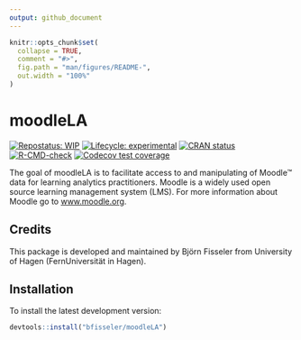 ```yaml
---
output: github_document
---
```


<!-- README.md is generated from README.Rmd. Please edit that file -->

```r
knitr::opts_chunk$set(
  collapse = TRUE,
  comment = "#>",
  fig.path = "man/figures/README-",
  out.width = "100%"
)
```

# moodleLA

<!-- badges: start -->

[![Repostatus: WIP](https://www.repostatus.org/badges/latest/wip.svg)](https://www.repostatus.org/#wip)
[![Lifecycle: experimental](https://lifecycle.r-lib.org/reference/figures/lifecycle-experimental.svg)](https://lifecycle.r-lib.org/articles/stages.html#experimental)
[![CRAN status](https://www.r-pkg.org/badges/version/moodleLA)](https://CRAN.R-project.org/package=moodleLA)
[![R-CMD-check](https://github.com/bfisseler/moodleLA/actions/workflows/R-CMD-check.yaml/badge.svg)](https://github.com/bfisseler/moodleLA/actions/workflows/R-CMD-check.yaml)
[![Codecov test coverage](https://codecov.io/gh/bfisseler/moodleLA/graph/badge.svg)](https://app.codecov.io/gh/bfisseler/moodleLA)
<!-- badges: end -->

The goal of moodleLA is to facilitate access to and manipulating of Moodle&trade; data for learning analytics practitioners. Moodle is a widely used open source learning management system (LMS). For more information about Moodle go to [www.moodle.org](https://moodle.org/). 

## Credits

This package is developed and maintained by Björn Fisseler from University of Hagen (FernUniversität in Hagen).

## Installation

To install the latest development version:

```r
devtools::install("bfisseler/moodleLA")
```

